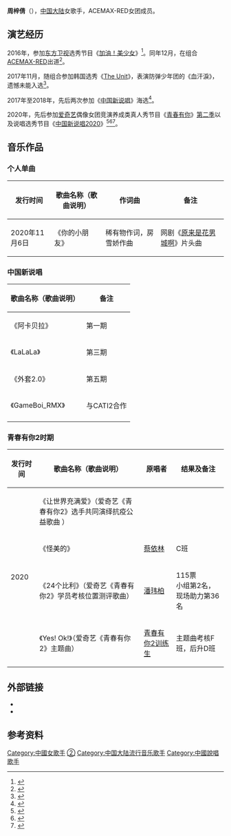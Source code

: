 {{藝人
| 姓名 = 周梓倩
| 類型 = 女歌手 
| 羅馬拼音 =  
| 英文名 =Jennifer
| 暱稱 =  
| 國籍 = {{PRC}}
| 民族 = [[汉族|汉族]]
| 籍貫 = [[江苏省|江苏]][[盐城市|盐城]]
| 出生日期 = {{Birth date and age|1998|8|14}}
| 出生地點 = {{CHN}}[[上海市|上海市]]
| 職業 = [[歌手|歌手]]
| 音樂類型 = [[流行音樂|流行音樂]]、[[Hip-hop|Hip-hop]]
| 出道地点 = {{CHNML}}
| 代表作 =  
| 經紀公司 = [[天加一文化傳媒|天加一文化傳媒]]
| 相关团体 = [[ACEMAX-RED|ACEMAX-RED]]
}}

'''周梓倩'''（{{bd|1998年|8月14日|||catIdx=Z赵}}），[[中国大陆|中国大陆]]女歌手，ACEMAX-RED女团成员。
==演艺经历==
2016年，参加[[东方卫视|东方卫视]]选秀节目《[[加油！美少女|加油！美少女]]》<ref>{{cite news |editor=靳晨 |title=《加油！美少女》周梓倩曾妮 不当只有长腿的漂亮花瓶 |url=http://ent.cri.cn/20160817/760e91e4-2872-b51f-5872-5ed0b5b5abdb-2.html |accessdate=2020-07-22 |work=国际在线 |date=2016-08-17 |archive-url=https://web.archive.org/web/20200722132913/http://ent.cri.cn/20160817/760e91e4-2872-b51f-5872-5ed0b5b5abdb-2.html |archive-date=2020-07-22 |dead-url=no }}</ref>。同年12月，在组合
[[ACEMAX-RED|ACEMAX-RED]]出道<ref>{{cite web|title=女团“唱跳时代”来临？ACEMAX-RED组合成员资料介绍|url=https://www.sohu.com/a/353732317_120151668|website=搜狐|access-date=2021-02-16|archive-date=2020-11-07|archive-url=https://web.archive.org/web/20201107205744/https://www.sohu.com/a/353732317_120151668|dead-url=no}}</ref>。

2017年11月，随组合参加韩国选秀《[[The_Unit|The Unit]]》，表演防弹少年团的《血汗淚》，遗憾未能入选<ref>{{cite web|title=ACEMAX-RED亮相The Unit 为中国组合正名|url=https://ent.qq.com/a/20170929/067880.htm|website=腾讯娱乐|access-date=2021-02-16|archive-date=2021-02-23|archive-url=https://web.archive.org/web/20210223093158/https://ent.qq.com/a/20170929/067880.htm|dead-url=no}}</ref>。

2017年至2018年，先后两次参加《[[中国新说唱|中国新说唱]]》海选<ref>{{cite news |author=金山妹 |title=昨晚你的男朋友哭了，但却不是因为你…… |url=https://mp.weixin.qq.com/s/WhsvXbDCiqDevtT8mDx17w |accessdate=2020-07-22 |work=楚天音乐广播 |publisher=湖北广播电视台 |date=2018-05-21}}</ref>。

2020年，先后参加[[爱奇艺|爱奇艺]]偶像女团竞演养成类真人秀节目《[[青春有你|青春有你]]》[[青春有你_(第二季)|第二季]]以及说唱选秀节目《[[中国新说唱|中国新说唱2020]]》<ref>{{cite news |editor=孟祥玉 |title=天加一周梓倩&姚依凡搭档出击青你2 黑白组合超强眼 |url=http://ent.ynet.com/2020/03/13/2449507t1254.html |accessdate=2020-07-22 |work=北青网 |date=2020-03-13 |archive-url=https://web.archive.org/web/20200722133057/http://ent.ynet.com/2020/03/13/2449507t1254.html |archive-date=2020-07-22 |dead-url=no }}</ref><ref>{{cite news |author=劉宜庭 |title=周梓倩爆遭淘汰「哭到暈倒送醫」！　《青春有你2》全場慌了…楊冪師妹衝幫急救 |url=https://star.ettoday.net/news/1686539 |accessdate=2020-07-22 |work=ETtoday新聞雲 |date=2020-04-08 |archive-url=https://web.archive.org/web/20200722133135/https://star.ettoday.net/news/1686539 |archive-date=2020-07-22 |dead-url=no }}</ref><ref>{{cite news |editor=邓望军 |title=《中国新说唱2020》断层高热持续领跑 100秒残酷赛制引燃华语说唱顶级舞台 |url=http://yule.voc.com.cn/article/202008/202008311131488139.html |accessdate=2020-09-12 |work=华声娱乐 |publisher=华声在线 |date=2020-08-31 |archive-date=2020-09-12 |archive-url=https://web.archive.org/web/20200912085318/http://yule.voc.com.cn/article/202008/202008311131488139.html |dead-url=yes }}</ref>。

==音乐作品==
===个人单曲===
{|class=wikitable style=text-align:center
|-
!发行时间 
! 歌曲名称（歌曲说明）
! 作词曲
! 备注
|-
|2020年11月6日
|《你的小朋友》
|稀有物作词，房雪娇作曲
|网剧《[[原来是花男城啊|原来是花男城啊]]》片头曲
|}
===中国新说唱===
{|class=wikitable style=text-align:center
|-
! 歌曲名称（歌曲说明）
! 备注
|-
|《阿卡贝拉》
|第一期
|-
|《LaLaLa》
|第三期
|-
|《外套2.0》
|第五期
|-
|《GameBoi_RMX》
|与CATI2合作
|-
|}

=== 青春有你2时期 ===
{|class=wikitable style=text-align:center
|-
!发行时间 
! 歌曲名称（歌曲说明）
! 原唱者 
! 结果及备注
|-
| rowspan="10"|2020
|《让世界充满爱》（爱奇艺《青春有你2》选手共同演绎抗疫公益歌曲 ）
|
|
|-
|《怪美的》
|[[蔡依林|蔡依林]]
|C班
|-
| 《24个比利》（爱奇艺《青春有你2》学员考核位置测评歌曲）
| [[潘玮柏|潘玮柏]]
|115票<br>小组第2名，现场助力第36名
|-
| 《Yes! Ok!》（爱奇艺《青春有你2》主题曲）
| [[青春有你_(第二季)|青春有你2训练生]]
|主题曲考核F班，后升D班
|}

==外部链接==
*{{instagram|_jen4180}}
*{{sinaweibo|happentous}}
== 参考资料 ==
{{reflist}}

{{青春有你 (第二季)}}

[[Category:中國女歌手|Category:中國女歌手]]
[[Category:青春有你第二季选手|②]]
[[Category:中国大陆流行音乐歌手|Category:中国大陆流行音乐歌手]]
[[Category:中國說唱歌手|Category:中國說唱歌手]]